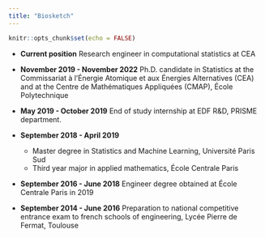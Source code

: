 ```yaml
---
title: "Biosketch"
---
```


```r
knitr::opts_chunk$set(echo = FALSE)
```

* **Current position** Research engineer in computational statistics at CEA

* **November 2019 - November 2022** Ph.D. candidate in Statistics at the Commissariat à l'Énergie Atomique et aux Énergies Alternatives (CEA) and at the Centre de Mathématiques Appliquées (CMAP), École Polytechnique

* **May 2019 - October 2019** End of study internship at EDF R&D, PRISME department.

* **September 2018 - April 2019**
  - Master degree in Statistics and Machine Learning, Université Paris Sud
  - Third year major in applied mathematics, École Centrale Paris

* **September 2016 - June 2018** Engineer degree obtained at École Centrale Paris in 2019

* **September 2014 - June 2016** Preparation to national competitive entrance exam to french schools of engineering, Lycée Pierre de Fermat, Toulouse  

